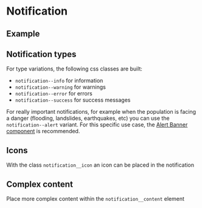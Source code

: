 
<Meta of={NotificationStories} />

# Notification

## Example

<Canvas of={NotificationStories.Example} />

<Controls of={NotificationStories.Example} />

## Notification types

For type variations, the following css classes are built:

* `notification--info` for information
* `notification--warning` for warnings
* `notification--error` for errors
* `notification--success` for success messages

For really important notifications, for example when the population is facing a danger (flooding, landslides, earthquakes, etc) you can use the `notification--alert` variant.
For this specific use case, the [Alert Banner component](?path=/docs/components-alertbanner--example) is recommended.

<Canvas of={NotificationStories.NotificationTypes} />

## Icons

With the class `notification__icon` an icon can be placed in the notification

<Canvas of={NotificationStories.NotificationTypesWithIcons} />

## Complex content

Place more complex content within the `notification__content` element

<Canvas of={NotificationStories.ComplexContent} />
